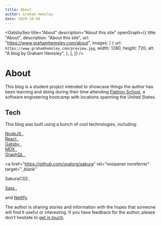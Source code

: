 ```yaml
---
title: About
author: Graham Hemsley
date: 2020-10-04
---
```



<GatsbySeo
  title="About"
  description="About this site"
  openGraph={{
    title: "About",
    description: "About this site",
    url: "https://www.grahamhemsley.com/about",
    images: [
      {
        url: `https://www.grahamhemsley.com/preview.jpg`,
        width: 1280,
        height: 720,
        alt: "A blog by Graham Hemsley",
      },
    ],
  }}
/>

<h1 className="page-header">About</h1>
<div className='blog-post'>
<div className='blog-post-content'>

This blog is a student project intended to showcase things the author has been learning and doing during their
time attending <a href='https://flatironschool.com/' rel="noopener noreferrer" target="_blank">Flatiron School</a>,
a software engineering bootcamp with locations spanning the United States.

## Tech

This blog was built using a bunch of cool technologies, including:

<a href="https://nodejs.org/" rel="noopener noreferrer" target="_blank">
  NodeJS
</a>
,<br />

<a href="https://reactjs.org/" rel="noopener noreferrer" target="_blank">
  React
</a>
,<br />

<a href="https://gatsbyjs.com/" rel="noopener noreferrer" target="_blank">
  Gatsby
</a>
,<br />

<a href="https://mdxjs.com/" rel="noopener noreferrer" target="_blank">
  MDX
</a>
,<br />

<a href="https://graphql.org/" rel="noopener noreferrer" target="_blank">
  GraphQL
</a>
,<br />

<a
  href="https://github.com/oxalorg/sakura"
  rel="noopener noreferrer"
  target="_blank"
>
  SakuraCSS
</a>
,<br />

<a href="https://sass-lang.com" rel="noopener noreferrer" target="_blank">
  Sass
</a>
,<br />

and <a href='https://www.netlify.com/' rel="noopener noreferrer" target="_blank">Netlify</a>.

The author is sharing stories and information with the hopes that someone will find it useful or interesting.
If you have feedback for the author, please don't hesitate to [get in touch](/contact).

</div>
</div>
